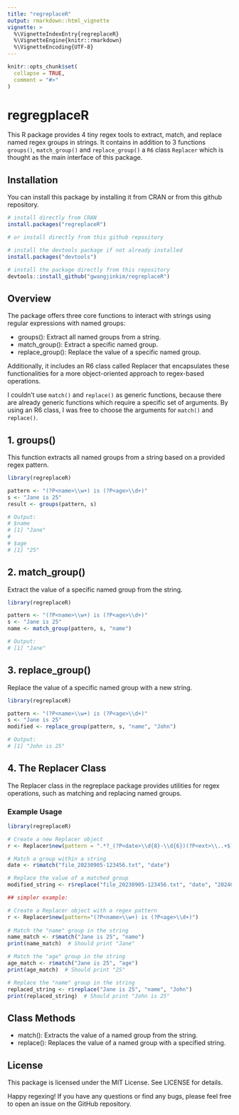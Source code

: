 ```yaml
---
title: "regreplaceR"
output: rmarkdown::html_vignette
vignette: >
  %\VignetteIndexEntry{regreplaceR}
  %\VignetteEngine{knitr::rmarkdown}
  %\VignetteEncoding{UTF-8}
---
```


```r
knitr::opts_chunk$set(
  collapse = TRUE,
  comment = "#>"
)
```

# regregplaceR

This R package provides 4 tiny regex tools to extract, match, and replace named regex groups in strings. 
It contains in addition to 3 functions `groups()`, `match_group()` and `replace_group()` a `R6` class `Replacer` 
which is thought as the main interface of this package.

## Installation

You can install this package by installing it from CRAN or from this github repository.

```r
# install directly from CRAN
install.packages("regreplaceR")

# or install directly from this github repository

# install the devtools package if not already installed
install.packages("devtools")

# install the package directly from this repository
devtools::install_github("gwangjinkim/regreplaceR")

```

## Overview

The package offers three core functions to interact with strings using regular expressions with named groups:

- groups(): Extract all named groups from a string.
- match_group(): Extract a specific named group.
- replace_group(): Replace the value of a specific named group.

Additionally, it includes an R6 class called Replacer that encapsulates these functionalities for a more 
object-oriented approach to regex-based operations.

I couldn't use `match()` and `replace()` as generic functions, because there are already generic functions
which require a specific set of arguments.
By using an R6 class, I was free to choose the arguments for `match()` and `replace()`.

## 1. groups()

This function extracts all named groups from a string based on a provided regex pattern.

```r
library(regreplaceR)

pattern <- "(?P<name>\\w+) is (?P<age>\\d+)"
s <- "Jane is 25"
result <- groups(pattern, s)

# Output:
# $name
# [1] "Jane"
#
# $age
# [1] "25"
```

## 2. match_group()

Extract the value of a specific named group from the string.

```r
library(regreplaceR)

pattern <- "(?P<name>\\w+) is (?P<age>\\d+)"
s <- "Jane is 25"
name <- match_group(pattern, s, "name")

# Output:
# [1] "Jane"
```

## 3. replace_group()

Replace the value of a specific named group with a new string.

```r
library(regreplaceR)

pattern <- "(?P<name>\\w+) is (?P<age>\\d+)"
s <- "Jane is 25"
modified <- replace_group(pattern, s, "name", "John")

# Output:
# [1] "John is 25"
```

## 4. The Replacer Class

The Replacer class in the regreplace package provides utilities for
regex operations, such as matching and replacing named groups.

### Example Usage

```r
library(regreplaceR)

# Create a new Replacer object
r <- Replacer$new(pattern = ".*?_(?P<date>\\d{8}-\\d{6})(?P<ext>\\..+$)")

# Match a group within a string
date <- r$match("file_20230905-123456.txt", "date")

# Replace the value of a matched group
modified_string <- r$replace("file_20230905-123456.txt", "date", "20240905-123456")

## simpler example:

# Create a Replacer object with a regex pattern
r <- Replacer$new(pattern="(?P<name>\\w+) is (?P<age>\\d+)")
   
# Match the "name" group in the string
name_match <- r$match("Jane is 25", "name")
print(name_match)  # Should print "Jane"

# Match the "age" group in the string
age_match <- r$match("Jane is 25", "age")
print(age_match)  # Should print "25"

# Replace the "name" group in the string
replaced_string <- r$replace("Jane is 25", "name", "John")
print(replaced_string)  # Should print "John is 25"

```

## Class Methods

- match(): Extracts the value of a named group from the string.
- replace(): Replaces the value of a named group with a specified string.

## License

This package is licensed under the MIT License. See LICENSE for details.

Happy regexing! If you have any questions or find any bugs, please feel 
free to open an issue on the GitHub repository.


